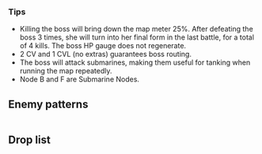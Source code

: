 {{Map/Header}}
{{Map/Info
|en = The Coral Islands
|jp = 珊瑚諸島沖
|romaji =Sango-shotō oki
|strategy_name = [[wikipedia:Battle_of_the_Coral_Sea|Coral Islands Naval Battle]]
|strategy_name_ja = 珊瑚諸島沖海戦
|strategy_info = We are executing Operation MO. Form a carrier battle group and crush the enemy task force!
|strategy_info_ja = ＭＯ作戦を実施する。空母機動部隊を展開し、南方海域に出没する敵機動部隊を叩け！ 

|exp_ship = 380
|exp_hq = 170
|exp_hq_boss = 2340

|show_kills = true
|kills = 4
}}
{{MapBranchingTable
|id = 5-2
|A -> B = * Fleet contains exactly 2 CV(B) and 1 CVL.
|A -> F = * 75% chance to go to F if you fail the requirements to go to B.

|B -> C,G = * Random 50%/50% chance

|F -> G,I = * Random 50%/50% chance

|G -> E/resource = 
* Fleet contains ≧ 2 CV(B).
<!--
TsunDB 2018-07-24
0 CV(B) ->E: 33% (1)
0 CV(B) ->H: 67% (2)
1 CV(B) ->E: 20% (2)
1 CV(B) ->H: 80% (8)
2 CV(B) ->E: 100% (1648)
3 CV(B) ->E: 100% (32)
4 CV(B) ->E: 100% (3)
5 CV(B) ->E: 100% (2)
-->
|G -> H/resource = * ~80% chance to go to H if you fail the requirements to go to E.

|I -> H/resource = * Fleet contains CAV?
|I -> J = * 80%? chance to go to J if your fleet does not contain CAV?
<!--
Seems pretty wrong, but not enough samples to really find anything conclusive

TsunDB 2018-07-24
==== Routing info from 5-2 / node I ====
0 CAV ->H: 94% (17)
0 CAV ->J: 6% (1)
1 CAV ->H: 100% (19)

CVL CVL CLT CLT DD DD -> J
-->
}}

===Tips===
*Killing the boss will bring down the map meter 25%. After defeating the boss 3 times, she will turn into her final form in the last battle, for a total of 4 kills. The boss HP gauge does not regenerate.
*2 CV and 1 CVL (no extras) guarantees boss routing.
*The boss will attack submarines, making them useful for tanking when running the map repeatedly.
*Node B and F are Submarine Nodes.

{{SectionEnd}}
==Enemy patterns==
{{Section}}
{{Map/Image|
{{Map/ImageNode|A|x=211|y=216}}
{{Map/ImageNode|B|x=256|y=102}}
{{Map/ImageNode|F|x=296|y=303}}
{{Map/ImageNode|G|x=381|y=229}}
{{Map/ImageNode|E|x=398|y=142}}
{{Map/ImageNode|C|x=420|y=65}}
{{Map/ImageNode|I|x=444|y=314}}
{{Map/ImageNode|H|x=516|y=232}}
{{Map/ImageNode|J|x=583|y=307}}
{{Map/ImageNode|D|x=551|y=61}}
}}
<div class="scrollable" style="width:800px;max-height:400px;overflow:auto;">
{{Map/Nodes|name=敵前衛艦隊
|A
|Normal
|{{Formation|Line Ahead}}<br>{{Formation|Double Line}}
|Light Cruiser He-Class/Flagship
|Heavy Cruiser Ri-Class/Flagship
|Heavy Cruiser Ri-Class/Flagship
|Torpedo Cruiser Chi-Class/Elite
|Destroyer Ni-Class/Elite
|Destroyer Ni-Class/Elite
|-
|A
|Normal
|{{Formation|Line Ahead}}
|Heavy Cruiser Ri-Class/Flagship
|Torpedo Cruiser Chi-Class/Elite
|Torpedo Cruiser Chi-Class/Elite
|Torpedo Cruiser Chi-Class/Elite
|Destroyer Ro-Class/Flagship
|Destroyer Ro-Class/Flagship
}}
{{Map/Nodes|name=敵潜水艦隊
|B
|Normal
|{{Formation|Echelon}}
|Submarine Yo-Class/Flagship
|Submarine Yo-Class/Flagship
|Submarine Ka-Class/Elite
|Submarine Ka-Class
|Submarine Ka-Class
|-
|B
|Normal
|{{Formation|Line Abreast}}
|Submarine Yo-Class/Flagship
|Submarine Ka-Class/Elite
|Submarine Ka-Class/Elite
|Submarine Ka-Class/Elite
|Submarine Ka-Class
|Submarine Ka-Class
|-
|B
|Normal
|{{Formation|Diamond}}
|Light Carrier Nu-Class/Elite
|Destroyer Ro-Class/Flagship
|Destroyer Ro-Class/Flagship
|Submarine Yo-Class/Flagship
|Submarine Ka-Class/Elite
|Submarine Ka-Class/Elite
}}
{{Map/Nodes|name=敵任務部隊
|C
|Normal
|{{Formation|Diamond}}
|Standard Carrier Wo-Class/Flagship
|Heavy Cruiser Ri-Class/Flagship
|Heavy Cruiser Ri-Class/Elite
|Light Cruiser Ho-Class/Flagship
|Destroyer Ha-Class/Flagship
|Destroyer Ha-Class/Elite
|-
|C
|Normal
|{{Formation|Diamond}}
|Standard Carrier Wo-Class/Flagship
|Heavy Cruiser Ri-Class/Elite
|Heavy Cruiser Ri-Class/Elite
|Light Cruiser He-Class/Flagship
|Destroyer Ha-Class/Flagship
|Destroyer Ro-Class/Elite
|-
|C
|Normal
|{{Formation|Diamond}}
|Standard Carrier Wo-Class/Flagship
|Heavy Cruiser Ri-Class/Flagship
|Light Cruiser Ho-Class/Flagship
|Destroyer Ha-Class/Flagship
|Destroyer Ha-Class/Elite
|Destroyer Ha-Class/Elite
}}
{{Map/Nodes|name=敵機動部隊本隊
|D
|Boss
|{{Formation|Diamond}}
|Armored Carrier Princess
|Armored Carrier Demon
|Heavy Cruiser Ri-Class/Flagship
|Light Cruiser Ho-Class/Flagship
|Light Cruiser To-Class/Elite
|Destroyer Ha-Class/Flagship
|-
|D
|Boss/Final
|{{Formation|Diamond}}
|Southern War Demon
|Standard Carrier Wo-Class/Flagship
|Standard Carrier Wo-Class/Flagship
|Battleship Ta-Class/Elite
|Destroyer Ro-Class/Flagship
|Destroyer Ro-Class/Flagship
|-
|D
|Boss/Clear
|{{Formation|Diamond}}
|Armored Carrier Princess
|Armored Carrier Demon
|Heavy Cruiser Ri-Class/Flagship
|Light Cruiser Ho-Class/Flagship
|Light Cruiser To-Class/Elite
|Destroyer Ha-Class/Flagship
|-
|D
|Boss/Clear
|{{Formation|Diamond}}
|Southern War Demon
|Standard Carrier Wo-Class/Flagship
|Standard Carrier Wo-Class/Flagship
|Battleship Ta-Class/Elite
|Destroyer Ro-Class/Flagship
|Destroyer Ro-Class/Flagship
|-
|D
|Boss/CLear
|{{Formation|Line Ahead}}
|Armored Carrier Princess
|Standard Carrier Wo-Class/Elite
|Battleship Ta-Class/Flagship
|Heavy Cruiser Ri-Class/Elite
|Light Cruiser Ho-Class/Flagship
|Destroyer Ha-Class/Flagship
}}
{{NodeInfo
|E
|Resource
|Ammo
|25-75
}}
{{Map/Nodes|name=敵潜水艦隊
|F
|Normal
|{{Formation|Echelon}}
|Submarine Yo-Class/Flagship
|Submarine Yo-Class/Flagship
|Submarine Ka-Class/Elite
|Submarine Ka-Class
|Submarine Ka-Class
|-
|F
|Normal
|{{Formation|Line Abreast}}
|Submarine Yo-Class/Flagship
|Submarine Ka-Class/Elite
|Submarine Ka-Class/Elite
|Submarine Ka-Class/Elite
|Submarine Ka-Class
|Submarine Ka-Class
|-
|F
|Normal
|{{Formation|Diamond}}
|Light Carrier Nu-Class/Elite
|Destroyer Ro-Class/Flagship
|Destroyer Ro-Class/Flagship
|Submarine Yo-Class/Flagship
|Submarine Ka-Class/Elite
|Submarine Ka-Class/Elite
}}
{{Map/Nodes|name=敵水上打撃部隊
|G
|Normal
|{{Formation|Line Ahead}}<br>{{Formation|Double Line}}
|Battleship Ta-Class/Flagship
|Heavy Cruiser Ri-Class/Flagship
|Heavy Cruiser Ri-Class/Flagship
|Torpedo Cruiser Chi-Class/Elite
|Destroyer Ro-Class/Flagship
|Destroyer Ni-Class/Elite
|-
|G
|Normal
|{{Formation|Line Ahead}}
|Battleship Ru-Class/Flagship
|Light Cruiser He-Class/Flagship
|Torpedo Cruiser Chi-Class/Elite
|Torpedo Cruiser Chi-Class/Elite
|Destroyer Ro-Class/Flagship
|Destroyer Ni-Class/Elite
}}
{{NodeInfo
|H
|Resource
|Bauxite
|40-105
}}
{{Map/Nodes|name=敵補給部隊
|I
|Normal
|{{Formation|Diamond}}
|Transport Ship Wa-Class/Elite
|Transport Ship Wa-Class/Elite
|Heavy Cruiser Ri-Class/Flagship
|Light Cruiser To-Class/Elite
|Destroyer Ro-Class/Flagship
|Destroyer Ro-Class/Flagship
|-
|I
|Normal
|{{Formation|Double Line}}
|Transport Ship Wa-Class/Elite
|Transport Ship Wa-Class/Elite
|Light Cruiser He-Class/Flagship
|Light Cruiser To-Class/Elite
|Destroyer Ni-Class/Elite
|Destroyer Ni-Class/Elite
|-
|I
|Normal
|{{Formation|Diamond}}
|Transport Ship Wa-Class/Elite
|Light Cruiser Ho-Class/Flagship
|Torpedo Cruiser Chi-Class/Elite
|Destroyer Ni-Class/Elite
|Destroyer Ni-Class/Elite
|Destroyer Ni-Class/Elite
}}
{{Map/Nodes|name=敵任務部隊
|J
|Normal
|{{Formation|Diamond}}
|Standard Carrier Wo-Class/Flagship
|Heavy Cruiser Ri-Class/Flagship
|Heavy Cruiser Ri-Class/Elite
|Light Cruiser Ho-Class/Flagship
|Destroyer Ha-Class/Flagship
|Destroyer Ha-Class/Elite
|-
|J
|Normal
|{{Formation|Diamond}}
|Standard Carrier Wo-Class/Flagship
|Heavy Cruiser Ri-Class/Elite
|Heavy Cruiser Ri-Class/Elite
|Light Cruiser He-Class/Flagship
|Destroyer Ha-Class/Flagship
|Destroyer Ro-Class/Elite
|-
|J
|Normal
|{{Formation|Diamond}}
|Standard Carrier Wo-Class/Flagship
|Heavy Cruiser Ri-Class/Flagship
|Light Cruiser Ho-Class/Flagship
|Destroyer Ha-Class/Flagship
|Destroyer Ha-Class/Elite
|Destroyer Ha-Class/Elite
}}
</div> <!-- overflow -->
{{SectionEnd}}
==Drop list==
{{Section}}
{{Map/Drops
|regular = true
|no_legend = true
|filter_button = true
|nodes = A, B, C, D, F, G, I, J
|boss = D
|Akagi: D
|Akatsuki: A, B, C, F, G, I
|Akigumo: A, B, C, D, F, G, I, J
|Aoba: A, B, C, D, F, G, I, J
|Arashio: A, B, C, J
|Asashio: A, B, C, F, G
|Ashigara: A, B, C, D, F, G, I
|Atago: A, B, C, D, F, G
|Chikuma: A, B, C, D, F, G, J
|Chitose: A, B, D, F, G, J
|Chiyoda: A, C, D, F, G
|Choukai: A, B, C, D, F, G, I
|Furutaka: A, B, C, D, G, I, J
|Fusou: A, B, C, D, G, I, J
|Haguro: A, B, C, D, F, G, J
|Hamakaze: D
|Haruna: A, B, C, D, F, G, I, J
|Hatsuharu: D
|Hibiki: A, B, C, F, G
|Hiei: A, B, C, D, F, G
|Hiryuu: D
|Hiyou: A, B, C, D, G, I
|Houshou: D
|Hyuuga: D
|I-58: D
|Ikazuchi: A, B, C, F, G, I
|Inazuma: A, B, C, F, G
|Ise: D
|Isuzu: A, B, C, D, G, I
|Jintsuu: A, B, C, F, I, J
|Junyou: A, B, C, D, G
|Kaga: D
|Kagerou: A, B, C, G, J
|Kako: A, B, C, D, F, G, J
|Kasumi: A, B, C, F, I, J
|Kinugasa: D
|Kirishima: A, B, C, D, F, G, I, J
|Kiso: A, B, C, F, G, I
|Kitakami: D
|Kongou: A, B, C, D, F, G, I
|Kuma: A, B, C, G
|Kuroshio: A, B, C, F, G, J
|Maikaze: B, D
|Makigumo: D
|Maya: A, B, C, D, F, G, I, J
|Michishio: A, B, C, F, G, I, J
|Mikuma: D
|Mogami: A, B, C, D, F, G, I, J
|Mutsu: D
|Myoukou: A, B, C, D, F, G
|Nachi: A, B, C, D, F, G, I, J
|Nagara: D
|Naka: A, B, C, F, G, I
|Natori: A, B, C, D, F, G, I
|Ooi: D, F
|Ryuujou: A, B, C, D, F, G, J
|Samidare: A, B, C, F, G, J
|Sendai: D
|Shiranui: A, B, C, G, I
|Shouhou: A, B, C, D, F, G, I, J
|Souryuu: D
|Suzukaze: A, B, C, G, J
|Taigei: D
|Takao: A, B, C, D, G, I
|Tama: A, B, C, F, G, I, J
|Tatsuta: A, B, C, D, F, G, I, J
|Tenryuu: A, B, C, D, F, G, I
|Tone: A, B, C, D, G
|Yamashiro: A, B, C, D, G, J
|Yukikaze: D
|Yura: A, B, C, D, G, J
|Yuubari: D
|Yuugumo: D
|Zuihou: D
|Zuikaku: D
}}
{{SectionEnd}}